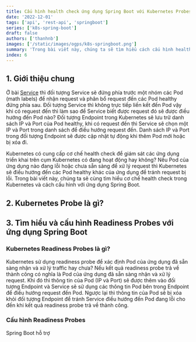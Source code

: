```yaml
---
title: Cấu hình health check ứng dụng Spring Boot với Kubernetes Probes
date: '2022-12-01'
tags: ['api', 'rest-api', 'springboot']
series: ['k8s-spring-boot']
draft: false
authors: ['thanhnb']
images: ['/static/images/ogps/k8s-springboot.png']
summary: 'Trong bài viết này, chúng ta sẽ tìm hiểu cách cấu hình health check với Liveness, Readiness và Startup Probes trong Kubernetes.'
index: 6
---
```


<TOCInline toc={props.toc} asDisclosure />

## 1. Giới thiệu chung

Ở bài [Service](/courses/k8s-spring-boot/service-trong-kubernetes) thì đối tượng Service sẽ đứng phía trước một nhóm các Pod (math labels) để nhận request và phân bổ request đến các Pod healthy đứng phía sau. Đối tượng Service thì không trực tiếp liến kết đến Pod vậy khi có request đến thì làm sao để Service biết được request đó sẽ được điều hướng đến Pod nào? Đối tượng Endpoint trong Kubernetes sẽ lưu trữ danh sách IP và Port của Pod healthy, khi có request đến thì Service sẽ chọn một IP và Port trong danh sách để điều hướng request đến. Danh sách IP và Port trong đối tượng Endpoint sẽ được cập nhật tự động khi thêm Pod mới hoặc bị xóa đi.

Kubernetes có cung cấp cơ chế health check để giám sát các ứng dụng triển khai trên cụm Kubernetes có đang hoạt động hay không? Nếu Pod của ứng dụng nào đang lỗi hoặc chưa sẵn sàng để xử lý request thì Kubernetes sẽ điều hướng đến các Pod healthy khác của ứng dụng để tránh request bị lỗi. Trong bài viết này, chúng ta sẽ cùng tìm hiểu cơ chế health check trong Kubernetes và cách cấu hình với ứng dụng Spring Boot.

## 2. Kubernetes Probe là gì?

## 3. Tìm hiểu và cấu hình Readiness Probes với ứng dụng Spring Boot

### Kubernetes Readiness Probes là gì?

Kubernetes sử dụng readiness probe để xác định Pod của ứng dụng đã sẵn sàng nhận và xử lý traffic hay chưa? Nếu kết quả readiness probe trả về thành công có nghĩa là Pod của ứng dụng đã sẵn sàng nhận và xử lý request. Khi đó thì thông tin của Pod (IP và Port) sẽ được thêm vào đối tượng Endpoint và Service sẽ sử dụng các thông tin Pod bên trong Endpoint để điều hướng request đến Pod. Ngược lại thì thông tin của Pod sẽ bị xóa khỏi đối tượng Endpoint để tránh Service điều hướng đến Pod đang lỗi cho đến khi kết quả readiness probe trả về thành công.

### Cấu hình Readiness Probes

Spring Boot hỗ trợ
